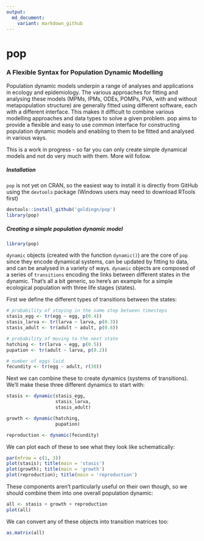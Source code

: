 ```yaml
---
output:
  md_document:
    variant: markdown_github
---
```


# pop

### A Flexible Syntax for Population Dynamic Modelling

Population dynamic models underpin a range of analyses and applications in
ecology and epidemiology. The various approaches for fitting and analysing these
models (MPMs, IPMs, ODEs, POMPs, PVA, with and without metapopulation structure)
are generally fitted using different software, each with a different interface.
This makes it difficult to combine various modelling approaches and data types
to solve a given problem. pop aims to provide a flexible and easy to use common
interface for constructing population dynamic models and enabling to them to be
fitted and analysed in various ways.

This is a work in progress - so far you can only create simple dynamical models and not do very much with them. More will follow.

##### Installation

`pop` is not yet on CRAN, so the easiest way to install it is directly from GitHub using the `devtools` package (Windows users may need to download RTools first)

```r
devtools::install_github('goldingn/pop')
library(pop)
```

##### Creating a simple population dynamic model

```r
library(pop)
```

`dynamic` objects (created with the function `dynamic()`) are the core of `pop` since they encode dynamical systems, can be updated by fitting to data, and can be analysed in a variety of ways. `dynamic` objects are composed of a series of `transitions` encoding the links between different states in the dynamic. That's all a bit generic, so here's an example for a simple ecological population with three life stages (states).

First we define the different types of transitions between the states:

```r
# probability of staying in the same step between timesteps
stasis_egg <- tr(egg ~ egg, p(0.4))
stasis_larva <- tr(larva ~ larva, p(0.3))
stasis_adult <- tr(adult ~ adult, p(0.8))

# probability of moving to the next state
hatching <- tr(larva ~ egg, p(0.5))
pupation <- tr(adult ~ larva, p(0.2))

# number of eggs laid
fecundity <- tr(egg ~ adult, r(30))
```

Next we can combine these to create dynamics (systems of transitions). We'll make these three different dynamics to start with:

```r
stasis <- dynamic(stasis_egg,
                  stasis_larva,
                  stasis_adult)

growth <- dynamic(hatching,
                  pupation)

reproduction <- dynamic(fecundity)
```

We can plot each of these to see what they look like schematically:

```r
par(mfrow = c(1, 3))
plot(stasis); title(main = 'stasis')
plot(growth); title(main = 'growth')
plot(reproduction); title(main = 'reproduction')
```

These components aren't particularly useful on their own though, so we should combine them into one overall population dynamic:

```r
all <- stasis + growth + reproduction
plot(all)
```

We can convert any of these objects into transition matrices too:

```r
as.matrix(all)
```
